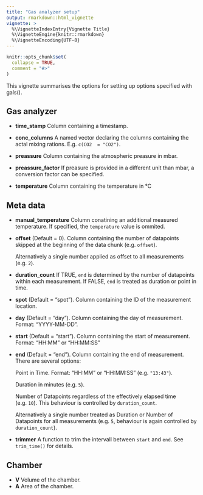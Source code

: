 ```yaml
---
title: "Gas analyzer setup"
output: rmarkdown::html_vignette
vignette: >
  %\VignetteIndexEntry{Vignette Title}
  %\VignetteEngine{knitr::rmarkdown}
  %\VignetteEncoding{UTF-8}
---
```


```r
knitr::opts_chunk$set(
  collapse = TRUE,
  comment = "#>"
)
```

This vignette summarises the options for setting up options specified with gals().

## Gas analyzer
  
  * **time_stamp** Column containing a timestamp.
  
  * **conc_columns** A named vector declaring the columns containing the actal mixing rations. E.g. `c(CO2  = "CO2")`.
  
  * **preassure** Column containing the atmospheric preasure in mbar. 
  
  * **preassure_factor** If preasure is provided in a different unit than mbar, a conversion factor can be specified. 
  
  * **temperature** Column containing the temperature in °C

## Meta data

  * **manual_temperature** Column conatining an additional measured temperature.
    If specified, the `temperature` value is ommited. 
  
  * **offset** (Default = 0). Column containing the number of datapoints skipped at the beginning of the  data chunk (e.g. `offset`). 
  
    Alternatively a single number applied as offset to all measurements (e.g. `2`).
  
  * **duration_count** If TRUE, `end` is determined by the number of datapoints 
    within each measurement. If FALSE, `end` is treated as duration or point in time.  
  
  * **spot** (Default = "spot"). Column containing the ID of the measurement location. 
  
  * **day** (Default = "day"). Column containing the day of measurement. Format: "YYYY-MM-DD".
  
  * **start** (Default = "start"). Column containing the start of measurement. Format: "HH:MM" or "HH:MM:SS"
  
  * **end** (Default = "end"). Column containing the end of measurement. There are several options:
  
    Point in Time. Format: "HH:MM" or "HH:MM:SS" (e.g. `"13:43"`). 
    
    Duration in minutes (e.g. `5`).
    
    Number of Datapoints regardless of the effectively elapsed time (e.g. `10`).
    This behaviour is controlled by `duration_count`.
    
    Alternatively a single number treated as Duration or Number of Datapoints for all measurements (e.g. `5`, behaviour is again controlled by `duration_count`).
  
  * **trimmer** A function to trim the intervall between `start` and `end`. See `trim_time()` for details.

## Chamber
 * **V** Volume of the chamber.
 * **A** Area of the chamber.
